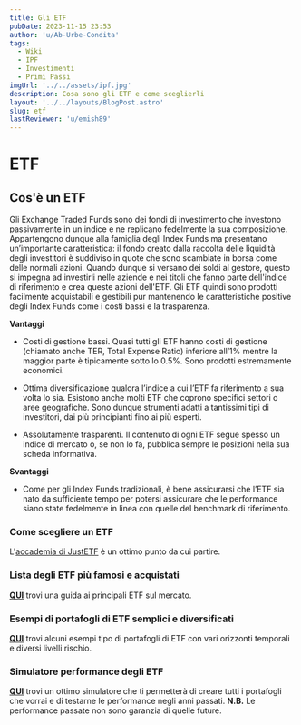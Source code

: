 ```yaml
---
title: Gli ETF
pubDate: 2023-11-15 23:53
author: 'u/Ab-Urbe-Condita'
tags:
  - Wiki
  - IPF
  - Investimenti
  - Primi Passi
imgUrl: '../../assets/ipf.jpg'
description: Cosa sono gli ETF e come sceglierli
layout: '../../layouts/BlogPost.astro'
slug: etf
lastReviewer: 'u/emish89'
---
```


# ETF

## Cos'è un ETF

Gli Exchange Traded Funds sono dei fondi di investimento che investono passivamente in un indice e ne replicano fedelmente la sua composizione.
Appartengono dunque alla famiglia degli Index Funds ma presentano un’importante caratteristica:
il fondo creato dalla raccolta delle liquidità degli investitori è suddiviso in quote che sono scambiate in borsa come delle normali azioni.
Quando dunque si versano dei soldi al gestore, questo si impegna ad investirli nelle aziende e nei titoli che fanno parte dell'indice di riferimento e crea queste azioni dell'ETF.
Gli ETF quindi sono prodotti facilmente acquistabili e gestibili pur mantenendo le caratteristiche positive degli Index Funds come i costi bassi e la trasparenza.

**Vantaggi**

- Costi di gestione bassi. Quasi tutti gli ETF hanno costi di gestione (chiamato anche TER, Total Expense Ratio) inferiore all’1% mentre la maggior parte è tipicamente sotto lo 0.5%.
  Sono prodotti estremamente economici.

- Ottima diversificazione qualora l’indice a cui l’ETF fa riferimento a sua volta lo sia. Esistono anche molti ETF che coprono specifici settori o aree geografiche.
  Sono dunque strumenti adatti a tantissimi tipi di investitori, dai più principianti fino ai più esperti.

- Assolutamente trasparenti. Il contenuto di ogni ETF segue spesso un indice di mercato o, se non lo fa, pubblica sempre le posizioni nella sua scheda informativa.

**Svantaggi**

- Come per gli Index Funds tradizionali, è bene assicurarsi che l’ETF sia nato da sufficiente tempo per potersi assicurare
  che le performance siano state fedelmente in linea con quelle del benchmark di riferimento.

### Come scegliere un ETF

L'[accademia di JustETF](https://www.justetf.com/it/academy/scegliere-letf-giusto-suggerimenti-e-consigli-utili.html) è un ottimo punto da cui partire.

### Lista degli ETF più famosi e acquistati

[**QUI**](https://docs.google.com/spreadsheets/d/12sCTzI8y7BFbNyvX6a3echmRdsPEnx5wad6ib-2za-E/edit#gid=0) trovi una guida ai principali ETF sul mercato.

### Esempi di portafogli di ETF semplici e diversificati

[**QUI**](https://docs.google.com/spreadsheets/d/13UMz6MaBgKHAha3ZI01CVguHEQj7GaD908eohd-qS9I/edit#gid=0) trovi alcuni esempi tipo di portafogli di ETF con vari orizzonti temporali e diversi livelli rischio.

### Simulatore performance degli ETF

[**QUI**](https://backtest.curvo.eu/) trovi un ottimo simulatore che ti permetterà di creare tutti i portafogli che vorrai e di testarne le performance negli anni passati. **N.B.** Le performance passate non sono garanzia di quelle future.
